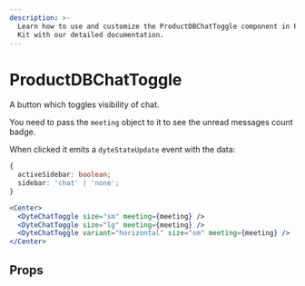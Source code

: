 ```yaml
---
description: >-
  Learn how to use and customize the ProductDBChatToggle component in ProductDB's React UI
  Kit with our detailed documentation.
---
```


# ProductDBChatToggle

A button which toggles visibility of chat.

You need to pass the `meeting` object to it to see the unread messages count badge.

When clicked it emits a `dyteStateUpdate` event with the data:

```ts
{
  activeSidebar: boolean;
  sidebar: 'chat' | 'none';
}
```

```jsx live
<Center>
  <DyteChatToggle size="sm" meeting={meeting} />
  <DyteChatToggle size="lg" meeting={meeting} />
  <DyteChatToggle variant="horizontal" size="sm" meeting={meeting} />
</Center>
```

## Props

<PropsTable of="productdb-chat-toggle" />

<head>
  <title>React UI Kit ProductDBChatToggle</title>
</head>
